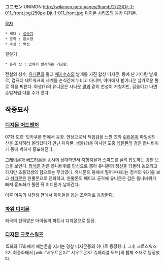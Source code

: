 '''ユニモン''' UNIMON
http://wikimon.net/images/thumb/2/23/Djt-1-011_front.jpg/250px-Djt-1-011_front.jpg
[[디지몬 시리즈]]의 등장 디지몬.

[[목차]]

 * 세대 : [[성숙기]]
 * 종족 : 환수형
 * 속성 : 백신

필살기
 * 홀리 샷 : 입에서 발사하는 기공탄.

전설의 성수, [[유니콘]]의 뿔과 [[페가수스]]의 날개를 가진 합성 디지몬. 등에 난 커다란 날개로, 컴퓨터 네트워크의 세계를 순식간에 누비고 다니며, 이마에서 뻗어나온 날카로운 뿔로 적을 찌른다. 야생(?)의 유니몬은 사나운 [[말]]과 같이 천성이 거칠지만, 길들이고 나면 손발처럼 다룰 수가 있다.


== 작중묘사 ==
=== [[디지몬 어드벤처]] ===
07화 포효! 잇카쿠몬 편에서 등장. 연상으로서 책임감을 느낀 죠와 [[쉬라몬]]이 파일섬의 산을 조사하러 올라갔다가 만난 디지몬. 샘물(?)을 마시던 도중 [[데블몬]]의 검은 톱니바퀴가 등에 박혀서 흉포해진다.

[[그레이몬]]과 [[버드라몬]]을 동시에 상대하면서 지형지물과 스피드를 살려 압도하는 강한 모습을 보인다. [[정석]]은 검은 톱니바퀴를 단신으로 뽑아 유니몬의 정신을 되돌려 놓으려고 하지만 초등학생의 힘으로는 무리였다. 유니몬의 등에서 떨어져내리는 정석의 위기를 보고 [[쉬라몬]]은 원뿔몬으로 진화하고, 원뿔몬의 페이크 공격에 유니몬은 검은 톱니바퀴가 빠져 흉포화가 풀린 뒤 어디론가 날아간다.

이후 어둠의 사천왕 편에서 아이들을 돕는 조력자로 등장한다.
=== [[파워 디지몬]] ===
외국의 선택받은 아이들의 파트너 디지몬으로 등장.

=== [[디지몬 크로스워즈]] ===
15화와 17화에서 헤븐존을 지키는 경찰 디지몬중의 하나로 등장했다.
그후 크로스워즈 2기 최종화에서 [wiki:"샤우트몬X7" 샤우트몬X7 슈페리얼 모드]의 합체 소재로 등장했다. 
